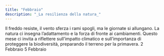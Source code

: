 ```yaml
---
title: "Febbraio"
description: "_La resilienza della natura_"
---
```

Il freddo resiste, il vento sferza i rami spogli, ma le giornate si allungano. La natura ci insegna l’adattamento e la forza di fronte ai cambiamenti. Questo mese ci invita a riflettere sull’impatto climatico e sull’importanza di proteggere la biodiversità, preparando il terreno per la primavera.
<CardGroup cols="2">
  <Card title="Giornata mondiale delle zone umide " icon="droplet" color="#00c0ff" horizontal  href="/mesi/febbraio/zoneumide">
    2 Febbraio
  </Card>
  <Card title="Giornata mondiale contro lo spreco alimentare" icon="banana" color="#00c0ff" horizontal  href="/mesi/febbraio/sprecoalimentare">
    5 Febbraio 
  </Card>
</CardGroup>
